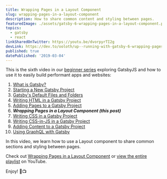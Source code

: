 ```yaml
---
title: Wrapping Pages in a Layout Component
slug: wrapping-pages-in-a-layout-component
description: How to share common content and styling between pages.
featuredImage: ./assets/gatsby-6-wrapping-pages-in-a-layout-component.png
topics:
  - gatsby
  - react
linkSharedOnTwitter: https://youtu.be/dvorpyrTI2g
devLink: https://dev.to/ooloth/up--running-with-gatsby-6-wrapping-pages-in-a-layout-component-4ada
published: true
datePublished: '2019-03-04'
---
```


This is the sixth video in our [beginner series](https://www.youtube.com/watch?v=jAa1wh5ATm0&list=PLHBEcHVSROXQQhXpNhmiVKKcw72Cc0V-U) exploring GatsbyJS and how to use it to easily build performant apps and websites:

1. [What is Gatsby?](/what-is-gatsby)
2. [Starting a New Gatsby Project](/starting-a-new-gatsby-project)
3. [Gatsby's Default Files and Folders](/gatsbys-default-files-and-folders)
4. [Writing HTML in a Gatsby Project](/writing-html-in-a-gatsby-project)
5. [Adding Pages to a Gatsby Project](/adding-pages-to-a-gatsby-project)
6. **_Wrapping Pages in a Layout Component (this post)_**
7. [Writing CSS in a Gatsby Project](/writing-css-in-a-gatsby-project)
8. [Writing CSS-in-JS in a Gatsby Project](/writing-css-in-js-in-a-gatsby-project)
9. [Adding Content to a Gatsby Project](/adding-content-to-a-gatsby-project)
10. [Using GraphQL with Gatsby](/using-graphql-with-gatsby)

In this video, we learn how to use a Layout component to share common sections and styling between pages.

Check out [Wrapping Pages in a Layout Component](https://youtu.be/dvorpyrTI2g) or [view the entire playlist](https://www.youtube.com/watch?v=jAa1wh5ATm0&list=PLHBEcHVSROXQQhXpNhmiVKKcw72Cc0V-U) on YouTube.

Enjoy! 🎉📺
